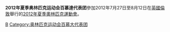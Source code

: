 {{noteTA|G1=Sports}}
{{Infobox Country Olympics
|games = 2012年夏季
|NOC = BER
|competitors=
|sports= 
|flagbearer=
}}
'''2012年夏季奥林匹克运动会百慕達代表团'''參加2012年7月27日至8月12日在[[英國|英國]][[倫敦|倫敦]]舉行的[[2012年夏季奧林匹克運動會|2012年夏季奧林匹克運動會]]。

{{Nations at the 2012 Summer Olympics}}

[[Category:2012年夏季奧林匹克運動會代表團|B]]
[[Category:奥林匹克运动会百慕大代表团|Category:奥林匹克运动会百慕大代表团]]